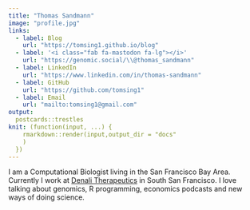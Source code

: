 ```yaml
---
title: "Thomas Sandmann"
image: "profile.jpg"
links:
  - label: Blog
    url: "https://tomsing1.github.io/blog"
  - label: '<i class="fab fa-mastodon fa-lg"></i>'
    url: "https://genomic.social/\\@thomas_sandmann"
  - label: LinkedIn
    url: "https://www.linkedin.com/in/thomas-sandmann"
  - label: GitHub
    url: "https://github.com/tomsing1"
  - label: Email
    url: "mailto:tomsing1@gmail.com"
output:
  postcards::trestles
knit: (function(input, ...) {
    rmarkdown::render(input,output_dir = "docs"
    )
  })
---
```


<a rel="me" href="https://genomic.social/@thomas_sandmann"></a>

I am a Computational Biologist living in the San Francisco Bay Area. 
Currently I work at 
[Denali Therapeutics](https://www.denalitherapeutics.com/) in South San 
Francisco. 
I love talking about genomics, R programming, economics podcasts and new ways
of doing science.

